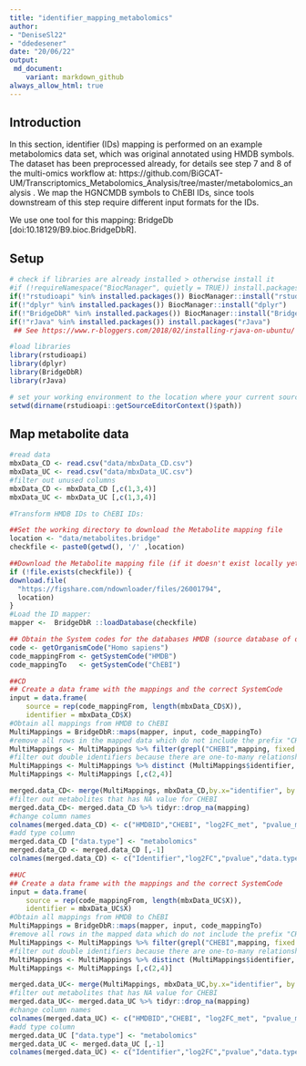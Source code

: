```yaml
---
title: "identifier_mapping_metabolomics"
author: 
- "DeniseSl22"
- "ddedesener"
date: "20/06/22"
output:
 md_document:
    variant: markdown_github
always_allow_html: true
---
```

## Introduction
In this section, identifier (IDs) mapping is performed on an example metabolomics data set, which was original annotated using HMDB symbols.
The dataset has been preprocessed already, for details see step 7 and 8 of the multi-omics workflow at: https://github.com/BiGCAT-UM/Transcriptomics_Metabolomics_Analysis/tree/master/metabolomics_analysis .
We map the HGNCMDB symbols to ChEBI IDs, since tools downstream of this step require different input formats for the IDs.

We use one tool for this mapping: BridgeDb [doi:10.18129/B9.bioc.BridgeDbR].

## Setup
```r
# check if libraries are already installed > otherwise install it
#if (!requireNamespace("BiocManager", quietly = TRUE)) install.packages("BiocManager")
if(!"rstudioapi" %in% installed.packages()) BiocManager::install("rstudioapi")
if(!"dplyr" %in% installed.packages()) BiocManager::install("dplyr")
if(!"BridgeDbR" %in% installed.packages()) BiocManager::install("BridgeDbR")
if(!"rJava" %in% installed.packages()) install.packages("rJava")
 ## See https://www.r-bloggers.com/2018/02/installing-rjava-on-ubuntu/ if you have issues with this package on Ubuntu.

#load libraries
library(rstudioapi)
library(dplyr)
library(BridgeDbR)
library(rJava)

# set your working environment to the location where your current source file is saved into.
setwd(dirname(rstudioapi::getSourceEditorContext()$path))
```

## Map metabolite data
```r
#read data
mbxData_CD <- read.csv("data/mbxData_CD.csv")
mbxData_UC <- read.csv("data/mbxData_UC.csv")
#filter out unused columns
mbxData_CD <- mbxData_CD [,c(1,3,4)]
mbxData_UC <- mbxData_UC [,c(1,3,4)]

#Transform HMDB IDs to ChEBI IDs:

##Set the working directory to download the Metabolite mapping file
location <- "data/metabolites.bridge"
checkfile <- paste0(getwd(), '/' ,location)

##Download the Metabolite mapping file (if it doesn't exist locally yet):
if (!file.exists(checkfile)) {
download.file(
  "https://figshare.com/ndownloader/files/26001794",
  location)
}
#Load the ID mapper:
mapper <-  BridgeDbR ::loadDatabase(checkfile)

## Obtain the System codes for the databases HMDB (source database of dataset) and ChEBI (intended output database)
code <- getOrganismCode("Homo sapiens")
code_mappingFrom <- getSystemCode("HMDB")
code_mappingTo   <- getSystemCode("ChEBI")

##CD
## Create a data frame with the mappings and the correct SystemCode
input = data.frame(
    source = rep(code_mappingFrom, length(mbxData_CD$X)),
    identifier = mbxData_CD$X)
#Obtain all mappings from HMDB to ChEBI
MultiMappings = BridgeDbR::maps(mapper, input, code_mappingTo)
#remove all rows in the mapped data which do not include the prefix "CHEBI"
MultiMappings <- MultiMappings %>% filter(grepl("CHEBI",mapping, fixed = TRUE))
#filter out double identifiers because there are one-to-many relationship between hmdb and chebi IDs
MultiMappings <- MultiMappings %>% distinct (MultiMappings$identifier, .keep_all = TRUE)
MultiMappings <- MultiMappings [,c(2,4)]

merged.data_CD<- merge(MultiMappings, mbxData_CD,by.x="identifier", by.y="X",sort = TRUE, all.x = TRUE, all.y = TRUE)
#filter out metabolites that has NA value for CHEBI
merged.data_CD<- merged.data_CD %>% tidyr::drop_na(mapping)
#change column names
colnames(merged.data_CD) <- c("HMDBID","CHEBI", "log2FC_met", "pvalue_met")
#add type column 
merged.data_CD ["data.type"] <- "metabolomics" 
merged.data_CD <- merged.data_CD [,-1]
colnames(merged.data_CD) <- c("Identifier","log2FC","pvalue","data.type")

##UC
## Create a data frame with the mappings and the correct SystemCode
input = data.frame(
    source = rep(code_mappingFrom, length(mbxData_UC$X)),
    identifier = mbxData_UC$X)
#Obtain all mappings from HMDB to ChEBI
MultiMappings = BridgeDbR::maps(mapper, input, code_mappingTo)
#remove all rows in the mapped data which do not include the prefix "CHEBI"
MultiMappings <- MultiMappings %>% filter(grepl("CHEBI",mapping, fixed = TRUE))
#filter out double identifiers because there are one-to-many relationship between hmdb and chebi IDs
MultiMappings <- MultiMappings %>% distinct (MultiMappings$identifier, .keep_all = TRUE)
MultiMappings <- MultiMappings [,c(2,4)]

merged.data_UC<- merge(MultiMappings, mbxData_UC,by.x="identifier", by.y="X",sort = TRUE, all.x = TRUE, all.y = TRUE)
#filter out metabolites that has NA value for CHEBI
merged.data_UC<- merged.data_UC %>% tidyr::drop_na(mapping)
#change column names
colnames(merged.data_UC) <- c("HMDBID","CHEBI", "log2FC_met", "pvalue_met")
#add type column 
merged.data_UC ["data.type"] <- "metabolomics" 
merged.data_UC <- merged.data_UC [,-1]
colnames(merged.data_UC) <- c("Identifier","log2FC","pvalue","data.type")
```


